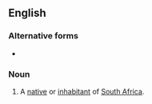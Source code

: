 ==English==

===Alternative forms===
* {{l|en|Saffa}}

===Noun===
{{en-noun}}

# {{lb|en|slang}} A [[native]] or [[inhabitant]] of [[South Africa]].